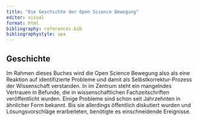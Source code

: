 ```yaml
---
title: "Die Geschichte der Open Science Bewegung"
editor: visual
format: html
bibliography: references.bib
bibliographystyle: apa
---
```


## Geschichte

Im Rahmen dieses Buches wird die Open Science Bewegung also als eine Reaktion auf identifizierte Probleme und damit als Selbstkorrektur-Prozess der Wissenschaft verstanden. In im Zentrum steht ein mangelndes Vertrauen in Befunde, die in wissenschaftlichen Fachzeitschriften veröffentlicht wurden. Einige Probleme sind schon seit Jahrzehnten in ähnlicher Form bekannt. Bis sie allerdings öffentlich diskutiert wurden und Lösungsvorschläge erarbeiteten, benötigte es einschneidende Ereignisse.
